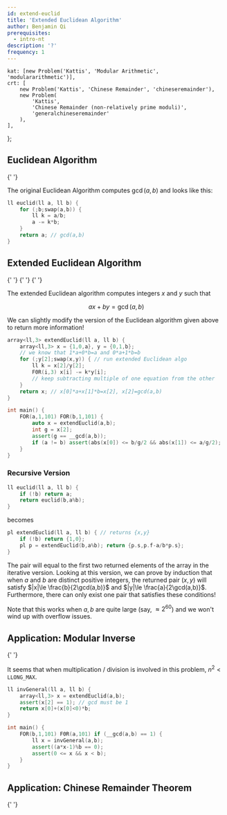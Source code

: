 ```yaml
---
id: extend-euclid
title: 'Extended Euclidean Algorithm'
author: Benjamin Qi
prerequisites:
  - intro-nt
description: '?'
frequency: 1
---
```



	kat: [new Problem('Kattis', 'Modular Arithmetic', 'modulararithmetic')],
	crt: [
		new Problem('Kattis', 'Chinese Remainder', 'chineseremainder'),
		new Problem(
			'Kattis',
			'Chinese Remainder (non-relatively prime moduli)',
			'generalchineseremainder'
		),
	],
};

## Euclidean Algorithm

<Resources>
	<Resource
		source="cp-algo"
		url="algebra/euclid-algorithm.html"
		title="Euclidean"
	>
		{' '}
	</Resource>
</Resources>

The original Euclidean Algorithm computes $\gcd(a,b)$ and looks like this:

<LanguageSection>

<CPPSection>

```cpp
ll euclid(ll a, ll b) {
	for (;b;swap(a,b)) {
		ll k = a/b;
		a -= k*b;
	}
	return a; // gcd(a,b)
}
```

## Extended Euclidean Algorithm

<Resources>
	<Resource
		source="cp-algo"
		url="algebra/extended-euclid-algorithm.html"
		title="Extended Euclidean"
		starred
	>
		{' '}
	</Resource>
	<Resource
		source="Wikipedia"
		url="https://en.wikipedia.org/wiki/Extended_Euclidean_algorithm"
		title="Extended Euclidean"
	>
		{' '}
	</Resource>
	<Resource
		source="cp-algo"
		url="algebra/linear-diophantine-equation.html"
		title="Linear Diophantine Equation"
	>
		{' '}
	</Resource>
</Resources>

The extended Euclidean algorithm computes integers $x$ and $y$ such that

$$
ax+by=\gcd(a,b)
$$

</CPPSection>

</LanguageSection>

We can slightly modify the version of the Euclidean algorithm given above to return more information!

<LanguageSection>

<CPPSection>

```cpp
array<ll,3> extendEuclid(ll a, ll b) {
	array<ll,3> x = {1,0,a}, y = {0,1,b};
	// we know that 1*a+0*b=a and 0*a+1*b=b
	for (;y[2];swap(x,y)) { // run extended Euclidean algo
		ll k = x[2]/y[2];
		F0R(i,3) x[i] -= k*y[i];
		// keep subtracting multiple of one equation from the other
	}
	return x; // x[0]*a+x[1]*b=x[2], x[2]=gcd(a,b)
}

int main() {
	FOR(a,1,101) FOR(b,1,101) {
		auto x = extendEuclid(a,b);
		int g = x[2];
		assert(g == __gcd(a,b));
		if (a != b) assert(abs(x[0]) <= b/g/2 && abs(x[1]) <= a/g/2);
	}
}
```

</CPPSection>

</LanguageSection>

### Recursive Version

<LanguageSection>

<CPPSection>

```cpp
ll euclid(ll a, ll b) {
	if (!b) return a;
	return euclid(b,a%b);
}
```

</CPPSection>

</LanguageSection>

becomes

<LanguageSection>

<CPPSection>

```cpp
pl extendEuclid(ll a, ll b) { // returns {x,y}
	if (!b) return {1,0};
	pl p = extendEuclid(b,a%b); return {p.s,p.f-a/b*p.s};
}
```

</CPPSection>

</LanguageSection>

The pair will equal to the first two returned elements of the array in the iterative version. Looking at this version, we can prove by induction that when $a$ and $b$ are distinct positive integers, the returned pair $(x,y)$ will satisfy $|x|\le \frac{b}{2\gcd(a,b)}$ and $|y|\le \frac{a}{2\gcd(a,b)}$. Furthermore, there can only exist one pair that satisfies these conditions!

Note that this works when $a,b$ are quite large (say, $\approx 2^{60}$) and we won't wind up with overflow issues.

## Application: Modular Inverse

<Resources>
	<Resource
		source="cp-algo"
		url="algebra/module-inverse.html"
		title="Modular Inverse"
	>
		{' '}
	</Resource>
</Resources>

<Problems problems={problems.kat} />

It seems that when multiplication / division is involved in this problem, $n^2 < \texttt{LLONG\_MAX}$.

<LanguageSection>

<CPPSection>

```cpp
ll invGeneral(ll a, ll b) {
	array<ll,3> x = extendEuclid(a,b);
	assert(x[2] == 1); // gcd must be 1
	return x[0]+(x[0]<0)*b;
}

int main() {
	FOR(b,1,101) F0R(a,101) if (__gcd(a,b) == 1) {
		ll x = invGeneral(a,b);
		assert((a*x-1)%b == 0);
		assert(0 <= x && x < b);
	}
}

```

</CPPSection>

</LanguageSection>

## Application: Chinese Remainder Theorem

<Resources>
	<Resource
		source="cp-algo"
		url="algebra/linear_congruence_equation.html"
		title="Linear Congruence Equation"
	>
		{' '}
	</Resource>
	<Resource
		source="cp-algo"
		url="algebra/chinese-remainder-theorem.html"
		title="Chinese Remainder Theorem"
	></Resource>
</Resources>

<Problems problems={problems.crt} />
